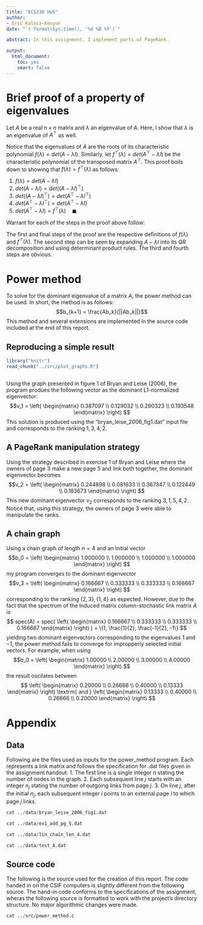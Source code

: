 ```yaml
---
title: "ECS230 Hw5"
author:
- Eric Kalosa-Kenyon
date: "`r format(Sys.time(), '%d %B %Y')`"

abstract: In this assignment, I implement parts of PageRank.

output:
  html_document:
    toc: yes
    smart: false
---
```


# Brief proof of a property of eigenvalues
Let $A$ be a real $n\times n$ matrix and $\lambda$ an eigenvalue of $A$. Here,
I show that $\lambda$ is an eigenvalue of $A^\top$ as well.

Notice that the eigenvalues of $A$ are the roots of its characteristic
polynomial $f(\lambda) = det(A-\lambda I)$. Similarly, let
$f^\top(\lambda) = det(A^\top-\lambda I)$ be the characteristic polynomial of
the transposed matrix $A^\top$. This proof boils down to showing that
$f(\lambda) = f^\top(\lambda)$ as follows:

1. $f(\lambda) = det(A-\lambda I)$
2. $det(A-\lambda I) = det((A-\lambda I)^\top)$
3. $det((A-\lambda I)^\top) = det(A^\top-\lambda I^\top)$
4. $det(A^\top-\lambda I^\top) = det(A^\top - \lambda I)$
5. $det(A^\top - \lambda I) = f^\top(\lambda) \quad \blacksquare$

Warrant for each of the steps in the proof above follow:

The first and final steps of the proof are the respective definitions of
$f(\lambda)$ and $f^\top(\lambda)$. The second step can be seen by expanding
$A-\lambda I$ into its $QR$ decomposition and using determinant product rules.
The third and fourth steps are obvious.

# Power method
To solve for the dominant eigenvalue of a matrix $A$, the power method can be
used. In short, the method is as follows:
$$b_{k+1} = \frac{Ab_k}{||Ab_k||}$$
This method and several extensions are implemented in the source code included
at the end of this report.

## Reproducing a simple result
```r
library("knitr")
read_chunk("../src/plot_graphs.R")
```

```r
```

Using the graph presented in figure 1 of Bryan and Leise (2006), the program
produes the following vector as the dominant L1-normalized eigenvector:
$$v_1 =
\left(
\begin{matrix}
0.387097 \\
0.129032 \\
0.290323 \\
0.193548
\end{matrix}
\right)
$$
This solution is produced using the "bryan_leise_2006_fig1.dat" input file and
corresponds to the ranking $1, 3, 4, 2$.

## A PageRank manipulation strategy
Using the strategy described in exercise 1 of Bryan and Leise where the owners
of page $3$ make a new page $5$ and link both together, the dominant eigenvector
becomes
$$v_2 =
\left(
\begin{matrix}
0.244898 \\
0.081633 \\
0.367347 \\
0.122449 \\
0.183673
\end{matrix}
\right)
$$
This new dominant eigenvector $v_2$ corresponds to the ranking
$3, 1, 5, 4, 2$. Notice that, using this strategy, the owners of page $3$ were
able to manipulate the ranks.

## A chain graph
Using a chain graph of length $n=4$ and an initial vector
$$b_0 =
\left(
\begin{matrix}
1.000000 \\
1.000000 \\
1.000000 \\
1.000000
\end{matrix}
\right)
$$
my program converges to the dominant eigenvector
$$v_3 =
\left(
\begin{matrix}
0.166667 \\
0.333333 \\
0.333333 \\
0.166667
\end{matrix}
\right)
$$
corresponding to the ranking $\{2, 3\}, \{1, 4\}$ as expected. However, due to
the fact that the spectrum of the induced matrix column-stochastic link matrix
$A$ is
$$
spec(A) = spec(
\left(
\begin{matrix}
0.166667 \\
0.333333 \\
0.333333 \\
0.166667
\end{matrix}
\right)
) = \{1, \frac{1}{2}, \frac{-1}{2}, -1\}
$$
yielding two dominant eigenvectors corresponding to the eigenvalues $1$ and
$-1$, the power method fails to converge for impropperly selected initial
vectors. For example, when using
$$b_0 =
\left(
\begin{matrix}
1.00000 \\
2.00000 \\
3.00000 \\
4.00000
\end{matrix}
\right)
$$
the result oscilates between
$$
\left(
\begin{matrix}
0.20000 \\
0.26666 \\
0.40000 \\
0.13333
\end{matrix}
\right)
\textrm{ and }
\left(
\begin{matrix}
0.13333 \\
0.40000 \\
0.26666 \\
0.20000
\end{matrix}
\right)
$$

# Appendix

## Data

Following are the files used as inputs for the power_method program. Each
represents a link matrix and follows the specification for .dat files given in
the assignment handout:
1. The first line is a single integer $n$ stating the number of nodes in the
   graph.
2. Each subsequent line $j$ starts with an integer $n_j$ stating the number of
   outgoing links from page $j$.
3. On line $j$, after the initial $n_j$, each subsequent integer $i$ points to
   an external page $i$ to which page $j$ links.

```r
cat ../data/bryan_leise_2006_fig1.dat
```

```r
cat ../data/ex1_add_pg_5.dat
```

```r
cat ../data/lin_chain_len_4.dat
```

```r
cat ../data/test_A.dat
```

## Source code
The following is the source used for the creation of this report. The code
handed in on the CSIF computers is slightly different from the following source.
The hand-in code conforms to the specifications of the assignment, wheras the
following source is formatted to work with the project's directory structure. No
major algorithmic changes were made.

```r
cat ../src/power_method.c
```
